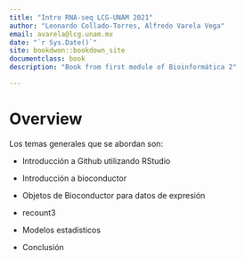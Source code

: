 ```yaml
---
title: "Intro RNA-seq LCG-UNAM 2021"
author: "Leonardo Collado-Torres, Alfredo Varela Vega"
email: avarela@lcg.unam.mx
date: "`r Sys.Date()`"
site: bookdwon::bookdown_site
documentclass: book 
description: "Book from first module of Bioinformática 2"

---
```

# Overview {-}

Los temas generales que se abordan son:

- Introducción a Github utilizando RStudio 

- Introducción a bioconductor 

- Objetos de Bioconductor para datos de expresión 

- recount3

- Modelos estadísticos 

- Conclusión
